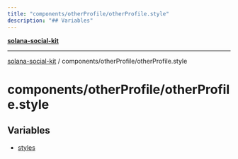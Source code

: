 ```yaml
---
title: "components/otherProfile/otherProfile.style"
description: "## Variables"
---
```


[**solana-social-kit**](../../../README.mdx)

***

[solana-social-kit](../../../README.mdx) / components/otherProfile/otherProfile.style

# components/otherProfile/otherProfile.style

## Variables

- [styles](variables/styles.mdx)
